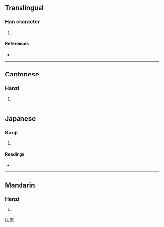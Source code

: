 ==Translingual==

===Han character===
{{Han char|rn=53|rad=广|as=06|sn=9|four=0021<sub>4</sub>|canj=戈一戈土 (IMIG)}}

# {{defn|Han|sort=广06}}

====References====
* {{Han ref|kx=0345.200|dkj=09307|dj=0655.090|hdz=20882.030|uh=5EA2|ud=24226|bh=CEB7|bd=52919}}

----

==Cantonese==

===Hanzi===
{{yue-hanzi|jyut=|y=jat6}}

# {{defn|Cantonese}}

----

==Japanese==

===Kanji===
{{ja-kanji|grade=|rs=广06}}

# {{defn|Japanese}}

====Readings====
* {{ja-readings|on=[[ちつ]] (chitsu), [[ちち]] (chichi), [[てい]] (tei)|kun=[[さへぎりとどめる]] (sahegiritodomeru)}}

----

==Mandarin==

===Hanzi===
{{cmn-hanzi|pin=[[zhì]] ([[zhi4]])|wg=chih<sup>4</sup>}}

# {{defn|Mandarin}}

[[fr:庢]]